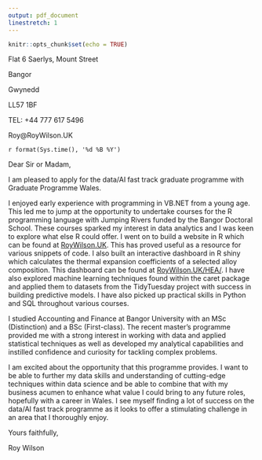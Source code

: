```yaml
---
output: pdf_document
linestretch: 1
---
```


```r
knitr::opts_chunk$set(echo = TRUE)
```

\hfill Flat 6 Saerlys, Mount Street

\hfill Bangor

\hfill Gwynedd

\hfill LL57 1BF

\hfill TEL: +44 777 617 5496

\hfill Roy@RoyWilson.UK

 `r format(Sys.time(), '%d %B %Y')`

\hfill

Dear Sir or Madam,

\hfill

I am pleased to apply for the data/AI fast track graduate programme with Graduate Programme Wales.


I enjoyed early experience with programming in VB.NET from a young age. This led me to jump at the opportunity to undertake courses for the R programming language with Jumping Rivers funded by the Bangor Doctoral School. These courses sparked my interest in data analytics and I was keen to explore what else R could offer. I went on to build a website in R which can be found at [RoyWilson.UK](https://RoyWilson.UK). This has proved useful as a resource for various snippets of code. I also built an interactive dashboard in R shiny which calculates the thermal expansion coefficients of a selected alloy composition. This dashboard can be found at [RoyWilson.UK/HEA/](https://RoyWilson.UK/HEA/). I have also explored machine learning techniques found within the caret package and applied them to datasets from the TidyTuesday project with success in building predictive models. I have also picked up practical skills in Python and SQL throughout various courses. 

I studied Accounting and Finance at Bangor University with an MSc (Distinction) and a BSc (First-class). The recent master's programme provided me with a strong interest in working with data and applied statistical techniques as well as developed my analytical capabilities and instilled confidence and curiosity for tackling complex problems.



I am excited about the opportunity that this programme provides. I want to be able to further my data skills and understanding of cutting-edge techniques within data science and be able to combine that with my business acumen to enhance what value I could bring to any future roles, hopefully with a career in Wales. I see myself finding a lot of success on the data/AI fast track programme as it looks to offer a stimulating challenge in an area that I thoroughly enjoy. 


\hfill

Yours faithfully,

\hfill

Roy Wilson